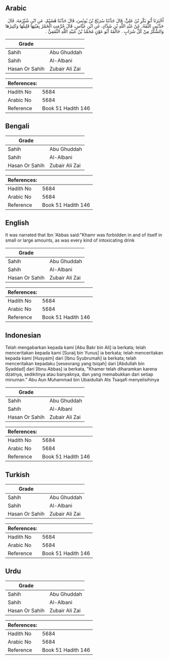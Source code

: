 ## Arabic


<div dir="rtl" lang="ar" style={{fontSize:'larger',backgroundColor:'#f8f9fa',padding:20}}>
أَخْبَرَنَا أَبُو بَكْرِ بْنُ عَلِيٍّ، قَالَ حَدَّثَنَا سُرَيْجُ بْنُ يُونُسَ، قَالَ حَدَّثَنَا هُشَيْمٌ، عَنِ ابْنِ شُبْرُمَةَ، قَالَ حَدَّثَنِي الثِّقَةُ، عَنْ عَبْدِ اللَّهِ بْنِ شَدَّادٍ، عَنِ ابْنِ عَبَّاسٍ، قَالَ حُرِّمَتِ الْخَمْرُ بِعَيْنِهَا قَلِيلُهَا وَكَثِيرُهَا وَالسُّكْرُ مِنْ كُلِّ شَرَابٍ ‏.‏ خَالَفَهُ أَبُو عَوْنٍ مُحَمَّدُ بْنُ عُبَيْدِ اللَّهِ الثَّقَفِيُّ ‏.‏
</div>
<div style={{backgroundColor:'#f8f9fa',padding:20, marginBottom: 10}}><table> <thead> <tr> <th>Grade</th> <th></th> </tr> </thead> <tbody> <tr><td>Sahih</td><td>Abu Ghuddah</td></tr><tr><td>Sahih</td><td>Al-Albani</td></tr><tr><td>Hasan Or Sahih</td><td>Zubair Ali Zai</td></tr></tbody></table><table> <thead> <tr> <th>References:</th> <th></th> </tr> </thead> <tbody><tr><td>Hadith No</td><td>5684</td></tr><tr><td>Arabic No</td><td>5684</td></tr><tr><td>Reference</td><td>Book 51 Hadith 146</td></tr></tbody></table></div>

## Bengali


<div dir="ltr" lang="bn" style={{fontSize:'larger',backgroundColor:'#f8f9fa',padding:20}}>

</div>
<div style={{backgroundColor:'#f8f9fa',padding:20, marginBottom: 10}}><table> <thead> <tr> <th>Grade</th> <th></th> </tr> </thead> <tbody> <tr><td>Sahih</td><td>Abu Ghuddah</td></tr><tr><td>Sahih</td><td>Al-Albani</td></tr><tr><td>Hasan Or Sahih</td><td>Zubair Ali Zai</td></tr></tbody></table><table> <thead> <tr> <th>References:</th> <th></th> </tr> </thead> <tbody><tr><td>Hadith No</td><td>5684</td></tr><tr><td>Arabic No</td><td>5684</td></tr><tr><td>Reference</td><td>Book 51 Hadith 146</td></tr></tbody></table></div>

## English


<div dir="ltr" lang="en" style={{fontSize:'larger',backgroundColor:'#f8f9fa',padding:20}}>
It was narrated that Ibn 'Abbas said:"Khamr was forbidden in and of itself in small or large amounts, as was every kind of intoxicating drink
</div>
<div style={{backgroundColor:'#f8f9fa',padding:20, marginBottom: 10}}><table> <thead> <tr> <th>Grade</th> <th></th> </tr> </thead> <tbody> <tr><td>Sahih</td><td>Abu Ghuddah</td></tr><tr><td>Sahih</td><td>Al-Albani</td></tr><tr><td>Hasan Or Sahih</td><td>Zubair Ali Zai</td></tr></tbody></table><table> <thead> <tr> <th>References:</th> <th></th> </tr> </thead> <tbody><tr><td>Hadith No</td><td>5684</td></tr><tr><td>Arabic No</td><td>5684</td></tr><tr><td>Reference</td><td>Book 51 Hadith 146</td></tr></tbody></table></div>

## Indonesian


<div dir="ltr" lang="id" style={{fontSize:'larger',backgroundColor:'#f8f9fa',padding:20}}>
Telah mengabarkan kepada kami [Abu Bakr bin Ali] ia berkata; telah menceritakan kepada kami [Suraij bin Yunus] ia berkata; telah menceritakan kepada kami [Husyaim] dari [Ibnu Syubrumah] ia berkata; telah menceritakan kepadaku [seseorang yang tsiqah] dari [Abdullah bin Syaddad] dari [Ibnu Abbas] ia berkata, "Khamer telah diharamkan karena dzatnya, sedikitnya atau banyaknya, dan yang memabukkan dari setiap minuman." Abu Aun Muhammad bin Ubaidullah Ats Tsaqafi menyelisihinya
</div>
<div style={{backgroundColor:'#f8f9fa',padding:20, marginBottom: 10}}><table> <thead> <tr> <th>Grade</th> <th></th> </tr> </thead> <tbody> <tr><td>Sahih</td><td>Abu Ghuddah</td></tr><tr><td>Sahih</td><td>Al-Albani</td></tr><tr><td>Hasan Or Sahih</td><td>Zubair Ali Zai</td></tr></tbody></table><table> <thead> <tr> <th>References:</th> <th></th> </tr> </thead> <tbody><tr><td>Hadith No</td><td>5684</td></tr><tr><td>Arabic No</td><td>5684</td></tr><tr><td>Reference</td><td>Book 51 Hadith 146</td></tr></tbody></table></div>

## Turkish


<div dir="ltr" lang="tr" style={{fontSize:'larger',backgroundColor:'#f8f9fa',padding:20}}>

</div>
<div style={{backgroundColor:'#f8f9fa',padding:20, marginBottom: 10}}><table> <thead> <tr> <th>Grade</th> <th></th> </tr> </thead> <tbody> <tr><td>Sahih</td><td>Abu Ghuddah</td></tr><tr><td>Sahih</td><td>Al-Albani</td></tr><tr><td>Hasan Or Sahih</td><td>Zubair Ali Zai</td></tr></tbody></table><table> <thead> <tr> <th>References:</th> <th></th> </tr> </thead> <tbody><tr><td>Hadith No</td><td>5684</td></tr><tr><td>Arabic No</td><td>5684</td></tr><tr><td>Reference</td><td>Book 51 Hadith 146</td></tr></tbody></table></div>

## Urdu


<div dir="rtl" lang="ur" style={{fontSize:'larger',backgroundColor:'#f8f9fa',padding:20}}>

</div>
<div style={{backgroundColor:'#f8f9fa',padding:20, marginBottom: 10}}><table> <thead> <tr> <th>Grade</th> <th></th> </tr> </thead> <tbody> <tr><td>Sahih</td><td>Abu Ghuddah</td></tr><tr><td>Sahih</td><td>Al-Albani</td></tr><tr><td>Hasan Or Sahih</td><td>Zubair Ali Zai</td></tr></tbody></table><table> <thead> <tr> <th>References:</th> <th></th> </tr> </thead> <tbody><tr><td>Hadith No</td><td>5684</td></tr><tr><td>Arabic No</td><td>5684</td></tr><tr><td>Reference</td><td>Book 51 Hadith 146</td></tr></tbody></table></div>